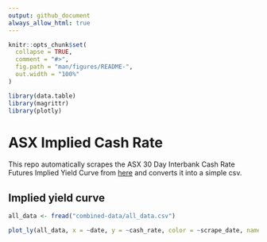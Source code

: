 ```yaml
---
output: github_document
always_allow_html: true
---
```


<!-- README.md is generated from README.Rmd. Please edit that file -->

```r
knitr::opts_chunk$set(
  collapse = TRUE,
  comment = "#>",
  fig.path = "man/figures/README-",
  out.width = "100%"
)

library(data.table)
library(magrittr)
library(plotly)
```

# ASX Implied Cash Rate

This repo automatically scrapes the ASX 30 Day Interbank Cash Rate Futures Implied Yield Curve from [here](https://www.asx.com.au/data/trt/ib_expectation_curve_graph.pdf) and converts it into a simple csv.

## Implied yield curve

```r
all_data <- fread("combined-data/all_data.csv")

plot_ly(all_data, x = ~date, y = ~cash_rate, color = ~scrape_date, name = ~scrape_date, type = "scatter", mode = "lines")
```